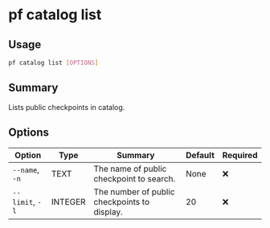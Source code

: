 # pf catalog list

## Usage

```bash
pf catalog list [OPTIONS]
```

## Summary

Lists public checkpoints in catalog.

## Options

| Option | Type | Summary | Default | Required |
|--------|------|---------|---------|----------|
| `--name`, `-n` | TEXT | The name of public checkpoint to search. | None | ❌ |
| `--limit`, `-l` | INTEGER | The number of public checkpoints to display. | 20 | ❌ |
